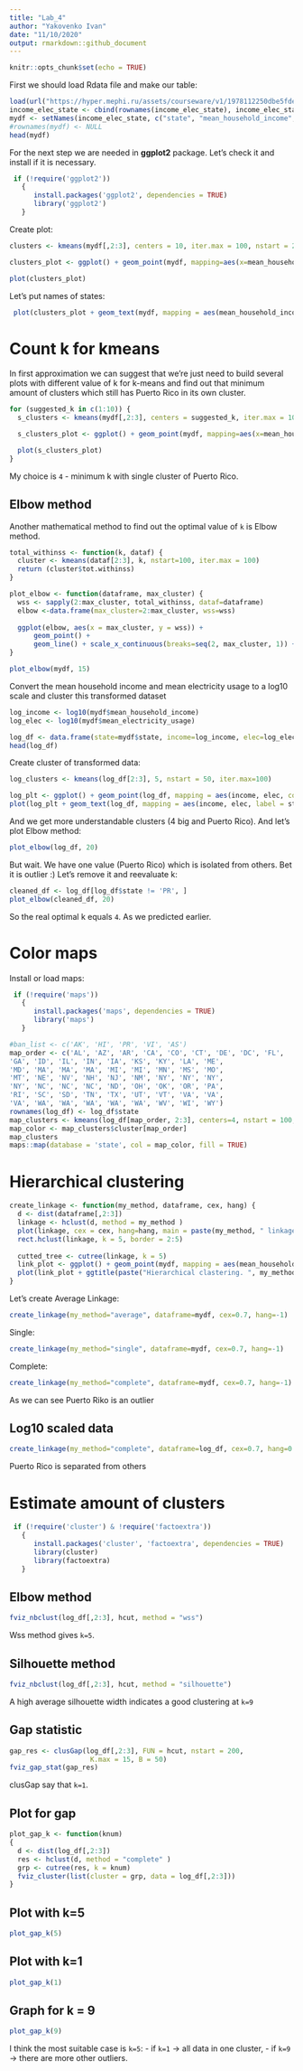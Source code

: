 ```yaml
---
title: "Lab_4"
author: "Yakovenko Ivan"
date: "11/10/2020"
output: rmarkdown::github_document
---
```


```r
knitr::opts_chunk$set(echo = TRUE)
```

First we should load Rdata file and make our table:

```r
load(url("https://hyper.mephi.ru/assets/courseware/v1/1978112250dbe5fdecb6fd2c07809240/asset-v1:MEPhIx+CS712DS+2020Fall+type@asset+block/income_elec_state.Rdata"))
income_elec_state <- cbind(rownames(income_elec_state), income_elec_state)
mydf <- setNames(income_elec_state, c("state", "mean_household_income", "mean_electricity_usage"))
#rownames(mydf) <- NULL
head(mydf)
```

For the next step we are needed in **ggplot2** package. Let's check it and install if it is necessary.

```r
 if (!require('ggplot2'))
   {
      install.packages('ggplot2', dependencies = TRUE)
      library('ggplot2')
   }
```

Create plot:

```r
clusters <- kmeans(mydf[,2:3], centers = 10, iter.max = 100, nstart = 200 )

clusters_plot <- ggplot() + geom_point(mydf, mapping=aes(x=mean_household_income, y=mean_electricity_usage, colour=factor(clusters$cluster)), shape=1) + geom_point(mapping = aes(clusters$centers[,1], clusters$centers[,2], size=1), shape=8, size=2)

plot(clusters_plot)
```

Let's put names of states:

```r
 plot(clusters_plot + geom_text(mydf, mapping = aes(mean_household_income, mean_electricity_usage, label = state)))
```

# Count k for kmeans

In first approximation we can suggest that we're just need to build several plots with different value of k for k-means and find out that minimum amount of clusters which still has Puerto Rico in its own cluster.

```r
for (suggested_k in c(1:10)) {
  s_clusters <- kmeans(mydf[,2:3], centers = suggested_k, iter.max = 100, nstart = 200 )

  s_clusters_plot <- ggplot() + geom_point(mydf, mapping=aes(x=mean_household_income, y=mean_electricity_usage, colour=factor(s_clusters$cluster)), shape=1) + geom_point(mapping = aes(s_clusters$centers[,1], s_clusters$centers[,2], size=1))

  plot(s_clusters_plot)
}
```

My choice is `4` - minimum k with single cluster of Puerto Rico.

## Elbow method

Another mathematical method to find out the optimal value of `k` is Elbow method.

```r
total_withinss <- function(k, dataf) {
  cluster <- kmeans(dataf[2:3], k, nstart=100, iter.max = 100)
  return (cluster$tot.withinss)
}

plot_elbow <- function(dataframe, max_cluster) {
  wss <- sapply(2:max_cluster, total_withinss, dataf=dataframe)
  elbow <-data.frame(max_cluster=2:max_cluster, wss=wss)
  
  ggplot(elbow, aes(x = max_cluster, y = wss)) +
      geom_point() +
      geom_line() + scale_x_continuous(breaks=seq(2, max_cluster, 1)) + labs(title = "Elbow method\n", x = "number of clusters", y = "Total within-clusters sum of square") 
}

plot_elbow(mydf, 15)
```

Convert the mean household income and mean electricity usage to a log10 scale and cluster this transformed dataset

```r
log_income <- log10(mydf$mean_household_income)
log_elec <- log10(mydf$mean_electricity_usage)

log_df <- data.frame(state=mydf$state, income=log_income, elec=log_elec)
head(log_df)
```


Create cluster of transformed data:

```r
log_clusters <- kmeans(log_df[2:3], 5, nstart = 50, iter.max=100)

log_plt <- ggplot() + geom_point(log_df, mapping = aes(income, elec, colour=factor(log_clusters$cluster))) 
plot(log_plt + geom_text(log_df, mapping = aes(income, elec, label = state)))
```

And we get more understandable clusters (4 big and Puerto Rico). And let's plot Elbow method:

```r
plot_elbow(log_df, 20)
```


But wait. We have one value (Puerto Rico) which is isolated from others. Bet it is outlier :)
Let's remove it and reevaluate k:

```r
cleaned_df <- log_df[log_df$state != 'PR', ] 
plot_elbow(cleaned_df, 20)
```

So the real optimal k equals `4`. As we predicted earlier.

# Color maps

Install or load maps:
```r
 if (!require('maps'))
   {
      install.packages('maps', dependencies = TRUE)
      library('maps')
   }
```


```r
#ban_list <- c('AK', 'HI', 'PR', 'VI', 'AS')
map_order <- c('AL', 'AZ', 'AR', 'CA', 'CO', 'CT', 'DE', 'DC', 'FL',
'GA', 'ID', 'IL', 'IN', 'IA', 'KS', 'KY', 'LA', 'ME',
'MD', 'MA', 'MA', 'MA', 'MI', 'MI', 'MN', 'MS', 'MO',
'MT', 'NE', 'NV', 'NH', 'NJ', 'NM', 'NY', 'NY', 'NY',
'NY', 'NC', 'NC', 'NC', 'ND', 'OH', 'OK', 'OR', 'PA',
'RI', 'SC', 'SD', 'TN', 'TX', 'UT', 'VT', 'VA', 'VA',
'VA', 'WA', 'WA', 'WA', 'WA', 'WA', 'WV', 'WI', 'WY')
rownames(log_df) <- log_df$state
map_clusters <- kmeans(log_df[map_order, 2:3], centers=4, nstart = 100, iter.max=100)
map_color <- map_clusters$cluster[map_order]
map_clusters
maps::map(database = 'state', col = map_color, fill = TRUE)
```

# Hierarchical clustering

```r
create_linkage <- function(my_method, dataframe, cex, hang) {
  d <- dist(dataframe[,2:3])
  linkage <- hclust(d, method = my_method )
  plot(linkage, cex = cex, hang=hang, main = paste(my_method, " linkage", sep=" "))
  rect.hclust(linkage, k = 5, border = 2:5)
  
  cutted_tree <- cutree(linkage, k = 5)
  link_plot <- ggplot() + geom_point(mydf, mapping = aes(mean_household_income, mean_electricity_usage, colour=factor(cutted_tree))) 
  plot(link_plot + ggtitle(paste("Hierarchical clastering. ", my_method, " linkage", sep=" ")))
}
```

Let's create Average Linkage:

```r
create_linkage(my_method="average", dataframe=mydf, cex=0.7, hang=-1)
```

Single:

```r
create_linkage(my_method="single", dataframe=mydf, cex=0.7, hang=-1)
```

Complete:

```r
create_linkage(my_method="complete", dataframe=mydf, cex=0.7, hang=-1)
```


As we can see Puerto Riko is an outlier

## Log10 scaled data
```r
create_linkage(my_method="complete", dataframe=log_df, cex=0.7, hang=0.3)
```

Puerto Rico is separated from others

# Estimate amount of clusters

```r
 if (!require('cluster') & !require('factoextra'))
   {
      install.packages('cluster', 'factoextra', dependencies = TRUE)
      library(cluster)
      library(factoextra)
   }
```

## Elbow method
```r
fviz_nbclust(log_df[,2:3], hcut, method = "wss")
```

Wss method gives `k=5`.

## Silhouette method
```r
fviz_nbclust(log_df[,2:3], hcut, method = "silhouette")
```

A high average silhouette width indicates a good clustering at `k=9`

## Gap statistic
```r
gap_res <- clusGap(log_df[,2:3], FUN = hcut, nstart = 200,
                    K.max = 15, B = 50)
fviz_gap_stat(gap_res)
```

clusGap say that `k=1`.

## Plot for gap
```r
plot_gap_k <- function(knum)
{
  d <- dist(log_df[,2:3])
  res <- hclust(d, method = "complete" )
  grp <- cutree(res, k = knum)
  fviz_cluster(list(cluster = grp, data = log_df[,2:3]))
}
```

## Plot with k=5
```r
plot_gap_k(5)
```

## Plot with k=1
```r
plot_gap_k(1)
```

## Graph for k = 9
```r
plot_gap_k(9)
```

I think the most suitable case is `k=5`: 
- if `k=1` -> all data in one cluster, 
- if `k=9` -> there are more other outliers.

